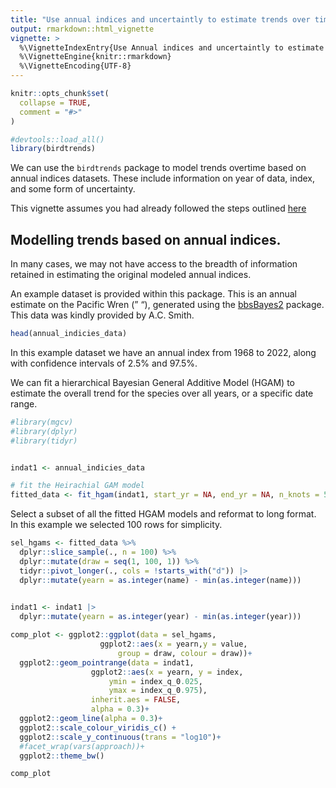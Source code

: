 ```yaml
---
title: "Use annual indices and uncertaintly to estimate trends over time"
output: rmarkdown::html_vignette
vignette: >
  %\VignetteIndexEntry{Use Annual indices and uncertaintly to estimate trends over time}
  %\VignetteEngine{knitr::rmarkdown}
  %\VignetteEncoding{UTF-8}
---
```


```r
knitr::opts_chunk$set(
  collapse = TRUE,
  comment = "#>"
)
```

```r
#devtools::load_all()
library(birdtrends)

```

We can use the `birdtrends` package to model trends overtime based on annual indices datasets. These include information on year of data, index, and some form of uncertainty. 


This vignette assumes you had already followed the steps outlined [here](https://ninoxconsulting.github.io/birdtrends/articles/Getting_started.html)


## Modelling trends based on annual indices. 

In many cases, we may not have access to the breadth of information retained in estimating the original modeled annual indices. 

An example dataset is provided within this package. This is an annual estimate on the Pacific Wren (" "), generated using the [bbsBayes2](https://bbsbayes.github.io/bbsBayes2/) package. This data was kindly provided by A.C. Smith. 

```r

head(annual_indicies_data)

```

In this example dataset we have an annual index from 1968 to 2022, along with confidence intervals of 2.5% and 97.5%. 

We can fit a hierarchical Bayesian General Additive Model (HGAM) to estimate the overall trend for the species over all years, or a specific date range. 


```r
#library(mgcv)
#library(dplyr)
#library(tidyr)


indat1 <- annual_indicies_data

# fit the Heirachial GAM model 
fitted_data <- fit_hgam(indat1, start_yr = NA, end_yr = NA, n_knots = 5)

```


Select a subset of all the fitted HGAM models and reformat to long format. 
In this example we selected 100 rows for simplicity. 


```r

sel_hgams <- fitted_data %>%
  dplyr::slice_sample(., n = 100) %>%  
  dplyr::mutate(draw = seq(1, 100, 1)) %>% 
  tidyr::pivot_longer(., cols = !starts_with("d")) |> 
  dplyr::mutate(yearn = as.integer(name) - min(as.integer(name)))
         

```


```r

indat1 <- indat1 |> 
  dplyr::mutate(yearn = as.integer(year) - min(as.integer(year)))  

comp_plot <- ggplot2::ggplot(data = sel_hgams,
                    ggplot2::aes(x = yearn,y = value,
                        group = draw, colour = draw))+
  ggplot2::geom_pointrange(data = indat1,
                  ggplot2::aes(x = yearn, y = index,
                      ymin = index_q_0.025,
                      ymax = index_q_0.975),
                  inherit.aes = FALSE,
                  alpha = 0.3)+
  ggplot2::geom_line(alpha = 0.3)+
  ggplot2::scale_colour_viridis_c() +
  ggplot2::scale_y_continuous(trans = "log10")+
  #facet_wrap(vars(approach))+
  ggplot2::theme_bw()

comp_plot

```


